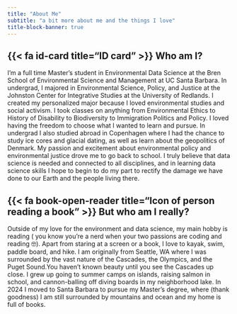 ```yaml
---
title: "About Me"
subtitle: "a bit more about me and the things I love"
title-block-banner: true
---
```



## {{< fa id-card title="ID card" >}} Who am I?

I'm a full time Master's student in Environmental Data Science at the Bren School of Environmental Science and Management at UC Santa Barbara. In undergrad, I majored in Environmental Science, Policy, and Justice at the Johnston Center for Integrative Studies at the University of Redlands. I created my personalized major because I loved environmental studies and social activism. I took classes on anything from Environmental Ethics to History of Disability to Biodiversity to Immigration Politics and Policy. I loved having the freedom to choose what I wanted to learn and pursue. In undergrad I also studied abroad in Copenhagen where I had the chance to study ice cores and glacial dating, as well as learn about the geopolitics of Denmark. My passion and excitement about environmental policy and environmental justice drove me to go back to school. I truly believe that data science is needed and connected to all disciplines, and in learning data science skills I hope to begin to do my part to rectify the damage we have done to our Earth and the people living there. 

## {{< fa book-open-reader title="Icon of person reading a book" >}} But who am I really?

Outside of my love for the environment and data science, my main hobby is reading ( you know you're a nerd when your two passions are coding and reading 🤓). Apart from staring at a screen or a book, I love to kayak, swim, paddle board, and hike. I am originally from Seattle, WA where I was surrounded by the vast nature of the Cascades, the Olympics, and the Puget Sound.You haven't known beauty until you see the Cascades up close. I grew up going to summer camps on islands, raising salmon in school, and cannon-balling off diving boards in my neighborhood lake. In 2024 I moved to Santa Barbara to pursue my Master's degree, where (thank goodness) I am still surrounded by mountains and ocean and my home is full of books. 

